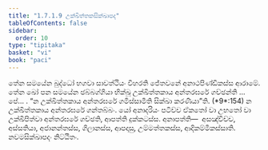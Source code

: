 ```yaml
---
title: "1.7.1.9 උක්ඛිත්තකසික්ඛාපද"
tableOfContents: false
sidebar:
  order: 10
type: "tipitaka"
basket: "vi"
book: "paci"
---
```



<DynamicBreadcrumb />

<Division number="584" book="paci">

<Paragraph number="1725" book="paci">
තේන සමයේන බුද්ධෝ භගවා සාවත්ථියං විහරති ජේතවනේ අනාථපිණ්ඩිකස්ස ආරාමේ. තේන ඛෝ පන සමයේන ඡබ්බග්ගියා භික්ඛූ උක්ඛිත්තකාය අන්තරඝරේ ගච්ඡන්ති …පේ… .
</Paragraph>

<Paragraph number="1726" book="paci">
<Emphasis>“න උක්ඛිත්තකාය අන්තරඝරේ ගමිස්සාමීති සික්ඛා කරණීයා”</Emphasis>ති. (*9*:<Emphasis>154</Emphasis>)
</Paragraph>

<Paragraph number="1727" book="paci">
න උක්ඛිත්තකාය අන්තරඝරේ ගන්තබ්බං. යෝ අනාදරියං පටිච්ච ඒකතෝ වා උභතෝ වා උක්ඛිපිත්වා අන්තරඝරේ ගච්ඡති, ආපත්ති දුක්කටස්ස.
</Paragraph>

<Paragraph number="1728" book="paci">
අනාපත්ති—  අසඤ්චිච්ච, අස්සතියා, අජානන්තස්ස, ගිලානස්ස, ආපදාසු, උම්මත්තකස්ස, ආදිකම්මිකස්සාති.

</Paragraph>
</Division>

<Paragraph number="1729" type="center" book="paci">
නවමසික්ඛාපදං නිට්ඨිතං.
</Paragraph>